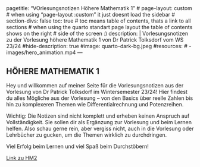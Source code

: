 <!--TAGS-->
---
pagetitle: "VOrlesungsnotizen Höhere Mathematik 1"
# page-layout: custom
# when using "page-layout :custom" it just doesnt load the sidebar
# section-divs: false
toc: true
# toc means table of contents, thats a link to all sections
# when using the quarto standart page layout the table of contents shows on the right # side of the screen :)
description: | 
  Vorlesungsnotizen zu der Vorlesung höhere Mathematik 1 von Dr Patrick Tolksdorf vom WS 23/24
#hide-description: true
#image: quarto-dark-bg.jpeg
#resources: 
#  - images/hero_animation.mp4
---
<!--/TAGS-->

## HÖHERE MATHEMATIK 1

Hey und willkommen auf meiner Seite für die Vorlesungsnotizen aus der Vorlesung von Dr Patrick Tolksdorf im Wintersemester 23/24! Hier findest du alles Mögliche aus der Vorlesung – von den Basics über reelle Zahlen bis hin zu komplexeren Themen wie Differentialrechnung und Potenzreihen.

Wichtig: Die Notizen sind nicht komplett und erheben keinen Anspruch auf Vollständigkeit. Sie sollen dir als Ergänzung zur Vorlesung und beim Lernen helfen. Also schau gerne rein, aber vergiss nicht, auch in die Vorlesung oder Lehrbücher zu gucken, um die Themen wirklich zu durchdringen.

Viel Erfolg beim Lernen und viel Spaß beim Durchstöbern!

[Link zu HM2](https://uegwq.github.io/HM2)